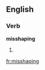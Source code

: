 ==English==

===Verb===
'''misshaping'''

# {{third-person singular of|[[misshape]]}}

[[fr:misshaping]]